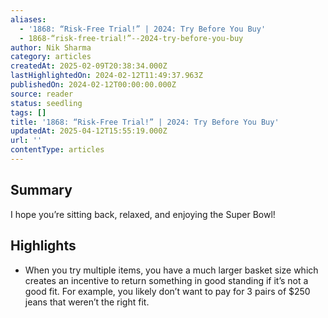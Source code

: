 ```yaml
---
aliases:
  - '1868: “Risk-Free Trial!” | 2024: Try Before You Buy'
  - 1868-“risk-free-trial!”--2024-try-before-you-buy
author: Nik Sharma
category: articles
createdAt: 2025-02-09T20:38:34.000Z
lastHighlightedOn: 2024-02-12T11:49:37.963Z
publishedOn: 2024-02-12T00:00:00.000Z
source: reader
status: seedling
tags: []
title: '1868: “Risk-Free Trial!” | 2024: Try Before You Buy'
updatedAt: 2025-04-12T15:55:19.000Z
url: ''
contentType: articles
---
```

## Summary

I hope you’re sitting back, relaxed, and enjoying the Super Bowl!

## Highlights

- When you try multiple items, you have a much larger basket size which creates an incentive to return something in good standing if it’s not a good fit. For example, you likely don’t want to pay for 3 pairs of $250 jeans that weren’t the right fit.
